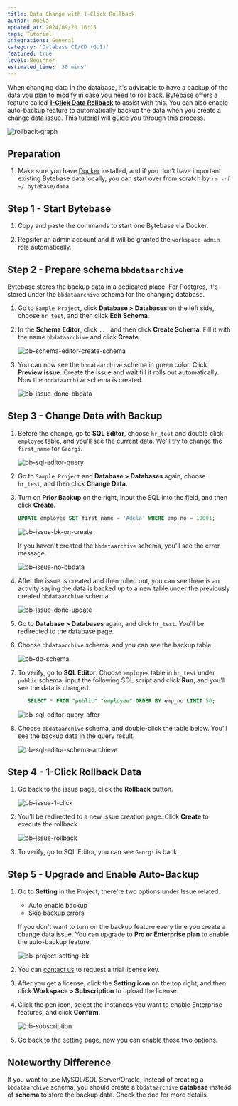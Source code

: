 ```yaml
---
title: Data Change with 1-Click Rollback
author: Adela
updated_at: 2024/09/20 16:15
tags: Tutorial
integrations: General
category: 'Database CI/CD (GUI)'
featured: true
level: Beginner
estimated_time: '30 mins'
---
```



When changing data in the database, it's advisable to have a backup of the data you plan to modify in case you need to roll back. Bytebase offers a feature called [**1-Click Data Rollback**](/change-database/rollback-data-changes/) to assist with this. You can also enable auto-backup feature to automatically backup the data when you create a change data issue. This tutorial will guide you through this process.

![rollback-graph](/content/docs/tutorials/data-rollback/rollback-graph.webp)

## Preparation

1. Make sure you have [Docker](https://www.docker.com/) installed, and if you don’t have important existing Bytebase data locally, you can start over from scratch by `rm -rf ~/.bytebase/data`.

## Step 1 - Start Bytebase

1. Copy and paste the commands to start one Bytebase via Docker.

   <TerminalDockerRunVolume />

1. Regsiter an admin account and it will be granted the `workspace admin` role automatically.

## Step 2 - Prepare schema `bbdataarchive`

Bytebase stores the backup data in a dedicated place. For Postgres, it's stored under the `bbdataarchive`
schema for the changing database.

1. Go to `Sample Project`, click **Database > Databases** on the left side, choose `hr_test`, and then click **Edit Schema**.

1. In the **Schema Editor**, click `...` and then click **Create Schema**. Fill it with the name `bbdataarchive` and click **Create**.

   ![bb-schema-editor-create-schema](/content/docs/tutorials/data-rollback/bb-schema-editor-create-schema.webp)

1. You can now see the `bbdataarchive` schema in green color. Click **Preview issue**. Create the issue and wait till it rolls out automatically. Now the `bbdataarchive` schema is created.

   ![bb-issue-done-bbdata](/content/docs/tutorials/data-rollback/bb-issue-done-bbdata.webp)

## Step 3 - Change Data with Backup

1. Before the change, go to **SQL Editor**, choose `hr_test` and double click `employee` table, and you'll see the current data. We'll try to change the `first_name` for `Georgi`.

   ![bb-sql-editor-query](/content/docs/tutorials/data-rollback/bb-sql-editor-query.webp)

1. Go to `Sample Project` and **Database > Databases** again, choose `hr_test`, and then click **Change Data**.

1. Turn on **Prior Backup** on the right, input the SQL into the field, and then click **Create**.

   ```sql
   UPDATE employee SET first_name = 'Adela' WHERE emp_no = 10001;
   ```

   ![bb-issue-bk-on-create](/content/docs/tutorials/data-rollback/bb-issue-bk-on-create.webp)

   If you haven't created the `bbdataarchive` schema, you'll see the error message.

   ![bb-issue-no-bbdata](/content/docs/tutorials/data-rollback/bb-issue-no-bbdata.webp)

1. After the issue is created and then rolled out, you can see there is an activity saying the data is backed up to a new table under the previously created `bbdataarchive` schema.

   ![bb-issue-done-update](/content/docs/tutorials/data-rollback/bb-issue-done-update.webp)

1. Go to **Database > Databases** again, and click `hr_test`. You'll be redirected to the database page.

1. Choose `bbdataarchive` schema, and you can see the backup table.

   ![bb-db-schema](/content/docs/tutorials/data-rollback/bb-db-schema.webp)

1. To verify, go to **SQL Editor**. Choose `employee` table in `hr_test` under `public` schema, input the following SQL script and click **Run**, and you'll see the data is changed.

   ```sql
      SELECT * FROM "public"."employee" ORDER BY emp_no LIMIT 50;
   ```

   ![bb-sql-editor-query-after](/content/docs/tutorials/data-rollback/bb-sql-editor-query-after.webp)

1. Choose `bbdataarchive` schema, and double-click the table below. You'll see the backup data in the query result.

   ![bb-sql-editor-schema-archieve](/content/docs/tutorials/data-rollback/bb-sql-editor-schema-archieve.webp)

## Step 4 - 1-Click Rollback Data

1. Go back to the issue page, click the **Rollback** button.

   ![bb-issue-1-click](/content/docs/tutorials/data-rollback/bb-issue-1-click.webp)

1. You'll be redirected to a new issue creation page. Click **Create** to execute the rollback.

   ![bb-issue-rollback](/content/docs/tutorials/data-rollback/bb-issue-rollback.webp)

1. To verify, go to SQL Editor, you can see `Georgi` is back.

## Step 5 - Upgrade and Enable Auto-Backup

1. Go to **Setting** in the Project, there're two options under Issue related:

   - Auto enable backup
   - Skip backup errors

   If you don't want to turn on the backup feature every time you create a change data issue. You can upgrade to **Pro or Enterprise plan** to enable the auto-backup feature.

   ![bb-project-setting-bk](/content/docs/tutorials/data-rollback/bb-project-setting-bk.webp)

1. You can [contact us](/contact-us) to request a trial license key.

1. After you get a license, click the **Setting icon** on the top right, and then click **Workspace > Subscription** to upload the license.

1. Click the pen icon, select the instances you want to enable Enterprise features, and click **Confirm**.

   ![bb-subscription](/content/docs/tutorials/data-rollback/bb-subscription.webp)

1. Go back to the setting page, now you can enable those two options.

## Noteworthy Difference

If you want to use MySQL/SQL Server/Oracle, instead of creating a `bbdataarchive` schema, you should create a `bbdataarchive` **database** instead of **schema** to store the backup data. Check the doc for more details.

<Card title="Data Rollback Doc" icon="book" href="/change-database/rollback-data-changes/" horizontal />
